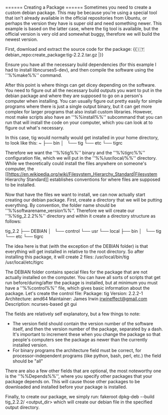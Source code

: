 ====== Creating a Package ======
Sometimes you need to create a custom debian package. This may be because you're using a special tool that isn't already available in the official repositories from Ubuntu, or perhaps the version they have is super old and need something newer. This example is based on the latter case, where the tig tool is available, but the official version is very old and somewhat buggy, therefore we will build the newest version.

First, download and extract the source code for the package: {{:it:debian_repo:create_package:tig-2.2.2.tar.gz |}}

Ensure you have all the necessary build dependencies (for this example I had to install libncurses5-dev), and then compile the software using the ''%%make%%'' command.

After this point is where things can get dicey depending on the software. You need to figure out all the necessary build outputs you want to put in the debian package and where they are supposed to go on a person's computer when installing. You can usually figure out pretty easily for simple programs where there is just a single output binary, but it can get more complex for larger programs that also install custom libraries. However, most make scripts also have an ''%%install%%'' subcommand that you can run that will install the code on your computer, which you can look at to figure out what's necessary. 

In this case, tig would normally would get installed in your home directory, to look like this:
  ~
  ├── bin
  │   └── tig
  └── etc
      └── tigrc

Therefore we want the ''%%tig%%'' binary and the ''%%tigrc%%'' configuration file, which we will put in the ''%%/usr/local/%%'' directory. While we theoretically could install the files anywhere on someone's computer, the [[https://en.wikipedia.org/wiki/Filesystem_Hierarchy_Standard|Filesystem Hierarchy Standard]] establishes conventions for where files are supposed to be installed. 

Now that have the files we want to install, we can now actually start creating our debian package. First, create a directory that we will be putting everything. By convention, the folder name should be ''%%softwarename_version%%''. Therefore we will create our ''%%tig_2.2.2%%'' directory and within it create a directory structure as follows:

  tig_2.2
  ├── DEBIAN
  │   └── control
  └── usr
      └── local
          ├── bin
          │   └── tig
          └── etc
              └── tigrc
              
The idea here is that (with the exception of the DEBIAN folder) is that everything will get installed in relative to the root directory. So after installing this package, it will create 2 files:
  /usr/local/bin/tig
  /usr/local/etc/tigrc

The DEBIAN folder contains special files for the package that are not actually installed on the computer. You can have all sorts of scripts that get run before/during/after the package is installed, but at minimum you must have a ''%%control%%'' file, which gives basic information about the package. Let's create the control file:
  Package: tig
  Version: 2.2.2-1
  Architecture: amd64
  Maintainer: James Irwin <irwineffect@gmail.com>
  Description: ncurses-based git gui
  
The fields are relatively self explanatory, but a few things to note:
  * The version field should contain the version number of the software itself, and then the version number of the package, separated by a dash. It's important to increment these when you change the package so that people's computers see the package as newer than the currently installed version.
  * For binary programs the architecture field must be correct, for processor-independent programs (like python, bash, perl, etc.) the field should be "all"

There are also a few other fields that are optional, the most noteworthy one is the ''%%Depends%%'', where you specify other packages that your package depends on. This will cause those other packages to be downloaded and installed before your package is installed.

Finally, to create our package, we simply run:
  fakeroot dpkg-deb --build tig_2.2.2/ <output_dir>
which will create our debian file in the specified output directory.
